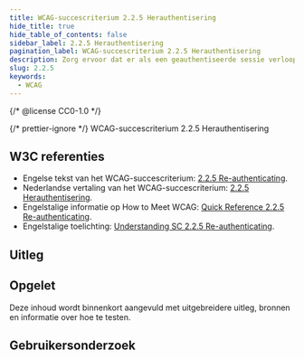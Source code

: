 ```yaml
---
title: WCAG-succescriterium 2.2.5 Herauthentisering
hide_title: true
hide_table_of_contents: false
sidebar_label: 2.2.5 Herauthentisering
pagination_label: WCAG-succescriterium 2.2.5 Herauthentisering
description: Zorg ervoor dat er als een geauthentiseerde sessie verloopt, de gebruiker de activiteit zonder gegevensverlies voortzetten na opnieuw authentiseren.
slug: 2.2.5
keywords:
  - WCAG
---
```


{/* @license CC0-1.0 */}


{/* prettier-ignore */}
<WcagHeadingGroup level={1} conformanceLevel="Niveau AAA">WCAG-succescriterium 2.2.5 Herauthentisering</WcagHeadingGroup>

## W3C referenties

- Engelse tekst van het WCAG-succescriterium: [<span lang="en">2.2.5 Re-authenticating</span>](https://www.w3.org/TR/WCAG22/#/re-authenticating).
- Nederlandse vertaling van het WCAG-succescriterium: [2.2.5 Herauthentisering](https://www.w3.org/Translations/WCAG22-nl/#herauthentisering).
- Engelstalige informatie op <span lang="en">How to Meet WCAG</span>: [<span lang="en">Quick Reference 2.2.5 Re-authenticating</span>](https://www.w3.org/WAI/WCAG22/quickref/#/re-authenticating).
- Engelstalige toelichting: [<span lang="en">Understanding SC 2.2.5 Re-authenticating</span>](https://www.w3.org/WAI/WCAG22/Understanding//re-authenticating.html).

## Uitleg

<Summary />

## Opgelet

Deze inhoud wordt binnenkort aangevuld met uitgebreidere uitleg, bronnen en informatie over hoe te testen.

## Gebruikersonderzoek

<CTAGebruikersonderzoek />

<WCAGFooterInfo />
